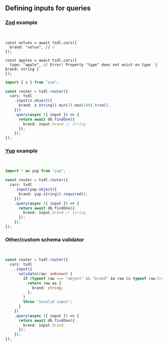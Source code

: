 
## Defining inputs for queries

### [Zod](https://zod.dev/) example

<br />
<Split>

  <div>

```tsx filename="client.ts"
const volvos = await tsdl.cars({
  brand: "volvo", // ✅
});

const apples = await tsdl.cars({
  type: "apple", // Error! Property "type" does not exist on type `{ brand: string }`
});
```

  </div>
  <Divider />
  <div>

```ts filename="server.ts" {5-7}
import { z } from "zod";

const router = tsdl.router({
  cars: tsdl
    .input(z.object({
      brand: z.string().min(2).max(100).trim(),
    }))
    .query(async ({ input }) => {
      return await db.findOne({
        brand: input.brand // string
      });
    });
});
```

  </div>

</Split>

### [Yup](https://github.com/jquense/yup#yup) example

<br />

```ts filename="server.ts" {5-7}
import * as yup from "yup";

const router = tsdl.router({
  cars: tsdl
    .input(yup.object({
      brand: yup.string().required(),
    }))
    .query(async ({ input }) => {
      return await db.findOne({
        brand: input.brand // string
      });
    });
});
```

### Other/custom schema validator

<br />

```ts filename="server.ts" {3-12}
const router = tsdl.router({
  cars: tsdl
    .input({
      validate(raw: unknown) {
        if (typeof raw === "object" && "brand" in raw && typeof raw.brand === "string") {
          return raw as {
            brand: string;
          };
        }
        throw "invalid input";
      }
    })
    .query(async ({ input }) => {
      return await db.findOne({
        brand: input.brand
      });
    });
});
```
